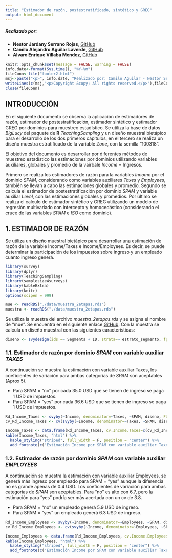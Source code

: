 ```yaml
---
title: "Estimador de razón, postestratificado, sintético y GREG"
output: html_document
---
```


##### Realizado por:

- **Nestor Jardany Serrano Rojas**, [GitHub](https://github.com/jardanys/SmallAreaEstimation_1)
- **Camilo Alejandro Aguilar Laverde**, [GitHub](https://github.com/CamiloAguilar/SmallAreaEstimation_1)
- **Alvaro Enrique Villaba Mendez**, [GitHub](https://github.com/AlvaroVillalba/SmallAreaEstimation_1)


```r
knitr::opts_chunk$set(message = FALSE, warning = FALSE)
info.date<-format(Sys.time(), "%Y-%m")
fileConn<-file("footer2.html")
msj<-paste("<p>", info.date, "Realizado por: Camilo Aguilar - Nestor Serrano - Alvaro VIllalba</p>")
writeLines(c(msj,"<p>Copyright &copy; All rights reserved.</p>"),fileConn)
close(fileConn)
```

## INTRODUCCIÓN

En el siguiente documento se observa la aplicación de estimadores de razón, estimador de postestratificación, estimador sintético y estimador GREG  por dominios para muestreo estadístico. Se utiliza la base de datos *BigLucy* del paquete de **R** *TeachingSampling* y un diseño muestral bietápico para el desarrollo de los dos primeros capitulos, en el tercero se realiza un diseño muestra estratificado de la variable *Zone*, con la semilla "100318". 

El objetivo del documento es desarrollar por diferentes métodos de muestreo estadístico las estimaciones por dominios utilizando variables auxiliares, globales y promedio de la vairbale *Income* = Ingresos.  

Primero se realiza los estimadores de razón para la variables *Income* por el dominio *SPAM*, considerando como variables auxiliares *Taxes* y *Employees*, también se llevan a cabo las estimaciones globales y promedio. Segundo se calcula el estimador de postestratificación por dominio *SPAM* y variable auxiliar *Level*, con las estimaciones globales y promedios. Por último se realiza el calculo de estimador sintético y GREG utilizando un modelo de regresión multivariado con intercepto y homocedástico (considerando el cruce de las variables *SPAM* e *ISO* como dominio). 

## 1. ESTIMADOR DE RAZÓN

Se utiliza un diseño muestral bietápico para desarrollar una estimación de razón de la variable Income/Taxes e Income/Employees. Es decir, se puede determinar la participación de los impuestos sobre ingreso y un empleado cuanto ingreso generá.

```r
library(survey)
library(dplyr)
library(TeachingSampling)
library(samplesize4surveys)
library(kableExtra)
library(knitr)
options(scipen = 999)

mue <- readRDS("./data/muestra_2etapas.rds")
muestra <- readRDS("./data/muestra_2etapas.rds")

```

Se utiliza la muestra del archivo *muestra_2etapas.rds* y se asigna el nombre de "mue". Se encuentra en el siguiente enlace [GitHub](https://github.com/CamiloAguilar/SmallAreaEstimation_1). Con la muestra se calcula un diseño muestral con las siguientes caracteristicas:

```r
diseno <- svydesign(ids =~ Segments + ID, strata=~ estrato_segmento, fpc=~ N_h + Ni, data=mue)
```

### 1.1. Estimador de razón por dominio *SPAM* con variable auxiliar *TAXES*

A continuación se muestra la estimación con variable auxiliar Taxes, los coeficientes de variación para ambas categorias de *SPAM* son aceptables (Aprox 5). 

- Para SPAM = "no" por cada 35.0 USD que se tienen de ingreso se paga 1 USD de impuestos.
- Para SPAM = "yes" por cada 36.6 USD que se tienen de ingreso se paga 1 USD de impuestos.

```r
Rd_Income_Taxes <- svyby(~Income, denominator=~Taxes, ~SPAM, diseno, FUN=svyratio)
cv_Rd_Income_Taxes <- cv(svyby(~Income, denominator=~Taxes, ~SPAM, diseno, FUN=svyratio))*100
```

```r
Income_Taxes <- data.frame(Rd_Income_Taxes, cv.Income.Taxes=c(cv_Rd_Income_Taxes))
kable(Income_Taxes, "html") %>%
  kable_styling("striped", full_width = F, position = "center") %>%
  add_footnote(c("Estimación Income por SPAM con variable auxiliar Taxes"), notation = "number")

```

### 1.2. Estimador de razón por dominio *SPAM* con variable auxiliar *EMPLOYEES*

A continuación se muestra la estimación con variable auxiliar Employees, se generá más ingreso por empleado para SPAM = "yes" aunque la diferencia no es grande apenas de 0.4 USD. Los coeficientes de variación para ambas categorias de *SPAM* son aceptables. Para "no" es alto con 6.7, pero la estimación para "yes" podría ser más acertada con un cv de 3.8. 

- Para SPAM = "no" un empleado generá 5.9 USD de ingreso.
- Para SPAM = "yes" un empleado generá 6.3 USD de ingreso.

```r
Rd_Income_Employees <- svyby(~Income, denominator=~Employees, ~SPAM, diseno, FUN=svyratio)
cv_Rd_Income_Employees <- cv(svyby(~Income, denominator=~Employees, ~SPAM, diseno, FUN=svyratio))*100
```

```r
Income_Employees <- data.frame(Rd_Income_Employees, cv.Income.Employees=c(cv_Rd_Income_Employees))
kable(Income_Employees, "html") %>%
  kable_styling("striped", full_width = F, position = "center") %>%
  add_footnote(c("Estimación Income por SPAM con variable auxiliar Taxes"), notation = "number")

```
